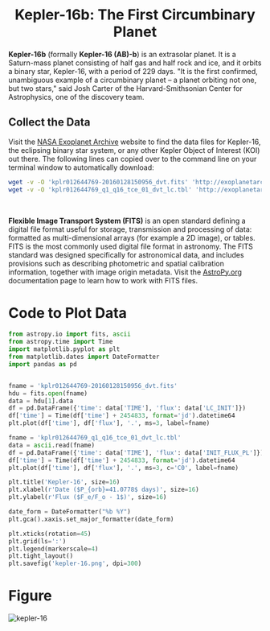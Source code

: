 <h1 align="center" style={{marginTop: "2em"}}><b>Kepler-16b:</b> The First Circumbinary Planet</h1>

**Kepler-16b** (formally **Kepler-16 (AB)-b**) is an extrasolar planet. It is a Saturn-mass planet consisting of half gas and half rock and ice, and it orbits a binary star, Kepler-16, with a period of 229 days. "It is the first confirmed, unambiguous example of a circumbinary planet – a planet orbiting not one, but two stars," said Josh Carter of the Harvard-Smithsonian Center for Astrophysics, one of the discovery team.


<h2 style={{marginTop: "2em"}}>Collect the Data</h2>

Visit the [NASA Exoplanet Archive](https://exoplanetarchive.ipac.caltech.edu/index.html) website to find the data files for Kepler-16, the eclipsing binary star system, or any other Kepler Object of Interest (KOI) out there. The following lines can copied over to the command line on your terminal window to automatically download:

```bash
wget -v -O 'kplr012644769-20160128150956_dvt.fits' 'http://exoplanetarchive.ipac.caltech.edu:80/data/ETSS//KeplerDV/005/713/24/kplr012644769-20160128150956_dvt.fits'
wget -v -O 'kplr012644769_q1_q16_tce_01_dvt_lc.tbl' 'http://exoplanetarchive.ipac.caltech.edu:80/data/ETSS//KeplerDV/000/866/64/kplr012644769_q1_q16_tce_01_dvt_lc.tbl'
```

<br/>

**Flexible Image Transport System (FITS)** is an open standard defining a digital file format useful for storage, transmission and processing of data: formatted as multi-dimensional arrays (for example a 2D image), or tables. FITS is the most commonly used digital file format in astronomy. The FITS standard was designed specifically for astronomical data, and includes provisions such as describing photometric and spatial calibration information, together with image origin metadata. Visit the [AstroPy.org](https://docs.astropy.org/en/stable/io/fits/) documentation page to learn how to work with FITS files.

# Code to Plot Data

```python
from astropy.io import fits, ascii
from astropy.time import Time
import matplotlib.pyplot as plt
from matplotlib.dates import DateFormatter
import pandas as pd


fname = 'kplr012644769-20160128150956_dvt.fits'
hdu = fits.open(fname)
data = hdu[1].data
df = pd.DataFrame({'time': data['TIME'], 'flux': data['LC_INIT']})
df['time'] = Time(df['time'] + 2454833, format='jd').datetime64
plt.plot(df['time'], df['flux'], '.', ms=3, label=fname)

fname = 'kplr012644769_q1_q16_tce_01_dvt_lc.tbl'
data = ascii.read(fname)
df = pd.DataFrame({'time': data['TIME'], 'flux': data['INIT_FLUX_PL']})
df['time'] = Time(df['time'] + 2454833, format='jd').datetime64
plt.plot(df['time'], df['flux'], '.', ms=3, c='C0', label=fname)

plt.title('Kepler-16', size=16)
plt.xlabel(r'Date ($P_{orb}=41.0778$ days)', size=16)
plt.ylabel(r'Flux ($F_e/F_o - 1$)', size=16)

date_form = DateFormatter("%b %Y")
plt.gca().xaxis.set_major_formatter(date_form)

plt.xticks(rotation=45)
plt.grid(ls=':')
plt.legend(markerscale=4)
plt.tight_layout()
plt.savefig('kepler-16.png', dpi=300)
```

# Figure

![kepler-16](../../images/kepler-16.png)
